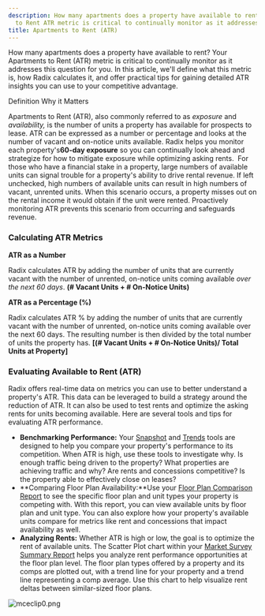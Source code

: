 ```yaml
---
description: How many apartments does a property have available to rent? Your Apartments
  to Rent ATR metric is critical to continually monitor as it addresses this questi...
title: Apartments to Rent (ATR)
---
```


How many apartments does a property have available to rent? Your Apartments to Rent (ATR) metric is critical to continually monitor as it addresses this question for you. In this article, we'll define what this metric is, how Radix calculates it, and offer practical tips for gaining detailed ATR insights you can use to your competitive advantage. 




Definition Why it Matters

Apartments to Rent (ATR), also commonly referred to as *exposure* and *availability,* is the number of units a property has available for prospects to lease. ATR can be expressed as a number or percentage and looks at the number of vacant and on-notice units available. Radix helps you monitor each property's**60-day exposure** so you can continually look ahead and strategize for how to mitigate exposure while optimizing asking rents. 
For those who have a financial stake in a property, large numbers of available units can signal trouble for a property's ability to drive rental revenue. If left unchecked, high numbers of available units can result in high numbers of vacant, unrented units. When this scenario occurs, a property misses out on the rental income it would obtain if the unit were rented. Proactively monitoring ATR prevents this scenario from occurring and safeguards revenue.

### Calculating ATR Metrics


**ATR as a Number**


Radix calculates ATR by adding the number of units that are currently vacant with the number of unrented, on-notice units coming available *over the next 60 days*. **(# Vacant Units + # On-Notice Units)**


**ATR as a Percentage (%)**


Radix calculates ATR % by adding the number of units that are currently vacant with the number of unrented, on-notice units coming available over the next 60 days. The resulting number is then divided by the total number of units the property has. **[(# Vacant Units + # On-Notice Units)/ Total Units at Property]**


### Evaluating Available to Rent (ATR)


Radix offers real-time data on metrics you can use to better understand a property's ATR. This data can be leveraged to build a strategy around the reduction of ATR. It can also be used to test rents and optimize the asking rents for units becoming available. Here are several tools and tips for evaluating ATR performance.


* **Benchmarking Performance:** Your [Snapshot](kb://article/zendesk:radix:9060091043981) and [Trends](kb://article/zendesk:radix:9060097289101) tools are designed to help you compare your property's performance to its competition. When ATR is high, use these tools to investigate why. Is enough traffic being driven to the property? What properties are achieving traffic and why? Are rents and concessions competitive? Is the property able to effectively close on leases?
* **Comparing Floor Plan Availability:**Use your [Floor Plan Comparison Report](kb://article/zendesk:radix:15100961400845) to see the specific floor plan and unit types your property is competing with. With this report, you can view available units by floor plan and unit type. You can also explore how your property's available units compare for metrics like rent and concessions that impact availability as well.
* **Analyzing Rents:** Whether ATR is high or low, the goal is to optimize the rent of available units. The Scatter Plot chart within your [Market Survey Summary Report](kb://article/zendesk:radix:15109001351053) helps you analyze rent performance opportunities at the floor plan level. The floor plan types offered by a property and its comps are plotted out, with a trend line for your property and a trend line representing a comp average. Use this chart to help visualize rent deltas between similar-sized floor plans.


<Frame caption="Scatter plot displaying rental data with various apartment complexes represented by different markers.">
  <img src="/images/radix/d794f32decd52868f78f54599c20a2b308622170.png" alt="mceclip0.png" />
</Frame>